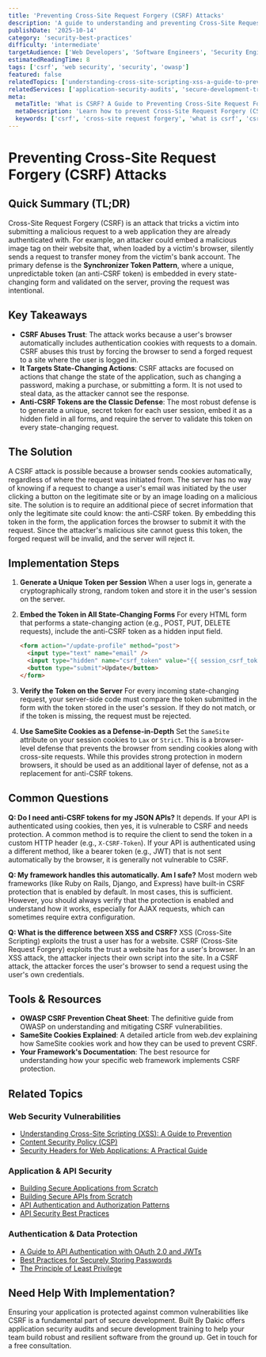 ```yaml
---
title: 'Preventing Cross-Site Request Forgery (CSRF) Attacks'
description: 'A guide to understanding and preventing Cross-Site Request Forgery (CSRF) attacks using techniques like anti-CSRF tokens and SameSite cookies.'
publishDate: '2025-10-14'
category: 'security-best-practices'
difficulty: 'intermediate'
targetAudience: ['Web Developers', 'Software Engineers', 'Security Engineers']
estimatedReadingTime: 8
tags: ['csrf', 'web security', 'security', 'owasp']
featured: false
relatedTopics: ['understanding-cross-site-scripting-xss-a-guide-to-prevention', 'a-guide-to-api-authentication-with-oauth-2-0-and-jwts', 'content-security-policy-csp', 'security-headers-for-web-applications-a-practical-guide', 'building-secure-applications-from-scratch', 'building-secure-apis-from-scratch', 'api-authentication-authorization-patterns', 'best-practices-for-securely-storing-passwords', 'the-principle-of-least-privilege', 'api-security-best-practices']
relatedServices: ['application-security-audits', 'secure-development-training']
meta:
  metaTitle: 'What is CSRF? A Guide to Preventing Cross-Site Request Forgery'
  metaDescription: 'Learn how to prevent Cross-Site Request Forgery (CSRF) attacks. This guide explains how CSRF works and covers the most effective defenses, like anti-CSRF tokens.'
  keywords: ['csrf', 'cross-site request forgery', 'what is csrf', 'csrf protection']
---
```


# Preventing Cross-Site Request Forgery (CSRF) Attacks

## Quick Summary (TL;DR)

Cross-Site Request Forgery (CSRF) is an attack that tricks a victim into submitting a malicious request to a web application they are already authenticated with. For example, an attacker could embed a malicious image tag on their website that, when loaded by a victim's browser, silently sends a request to transfer money from the victim's bank account. The primary defense is the **Synchronizer Token Pattern**, where a unique, unpredictable token (an anti-CSRF token) is embedded in every state-changing form and validated on the server, proving the request was intentional.

## Key Takeaways

- **CSRF Abuses Trust**: The attack works because a user's browser automatically includes authentication cookies with requests to a domain. CSRF abuses this trust by forcing the browser to send a forged request to a site where the user is logged in.
- **It Targets State-Changing Actions**: CSRF attacks are focused on actions that change the state of the application, such as changing a password, making a purchase, or submitting a form. It is not used to steal data, as the attacker cannot see the response.
- **Anti-CSRF Tokens are the Classic Defense**: The most robust defense is to generate a unique, secret token for each user session, embed it as a hidden field in all forms, and require the server to validate this token on every state-changing request.

## The Solution

A CSRF attack is possible because a browser sends cookies automatically, regardless of where the request was initiated from. The server has no way of knowing if a request to change a user's email was initiated by the user clicking a button on the legitimate site or by an image loading on a malicious site. The solution is to require an additional piece of secret information that only the legitimate site could know: the anti-CSRF token. By embedding this token in the form, the application forces the browser to submit it with the request. Since the attacker's malicious site cannot guess this token, the forged request will be invalid, and the server will reject it.

## Implementation Steps

1.  **Generate a Unique Token per Session**
    When a user logs in, generate a cryptographically strong, random token and store it in the user's session on the server.

2.  **Embed the Token in All State-Changing Forms**
    For every HTML form that performs a state-changing action (e.g., POST, PUT, DELETE requests), include the anti-CSRF token as a hidden input field.

    ```html
    <form action="/update-profile" method="post">
      <input type="text" name="email" />
      <input type="hidden" name="csrf_token" value="{{ session_csrf_token }}" />
      <button type="submit">Update</button>
    </form>
    ```

3.  **Verify the Token on the Server**
    For every incoming state-changing request, your server-side code must compare the token submitted in the form with the token stored in the user's session. If they do not match, or if the token is missing, the request must be rejected.

4.  **Use SameSite Cookies as a Defense-in-Depth**
    Set the `SameSite` attribute on your session cookies to `Lax` or `Strict`. This is a browser-level defense that prevents the browser from sending cookies along with cross-site requests. While this provides strong protection in modern browsers, it should be used as an additional layer of defense, not as a replacement for anti-CSRF tokens.

## Common Questions

**Q: Do I need anti-CSRF tokens for my JSON APIs?**
It depends. If your API is authenticated using cookies, then yes, it is vulnerable to CSRF and needs protection. A common method is to require the client to send the token in a custom HTTP header (e.g., `X-CSRF-Token`). If your API is authenticated using a different method, like a bearer token (e.g., JWT) that is not sent automatically by the browser, it is generally not vulnerable to CSRF.

**Q: My framework handles this automatically. Am I safe?**
Most modern web frameworks (like Ruby on Rails, Django, and Express) have built-in CSRF protection that is enabled by default. In most cases, this is sufficient. However, you should always verify that the protection is enabled and understand how it works, especially for AJAX requests, which can sometimes require extra configuration.

**Q: What is the difference between XSS and CSRF?**
XSS (Cross-Site Scripting) exploits the trust a user has for a website. CSRF (Cross-Site Request Forgery) exploits the trust a website has for a user's browser. In an XSS attack, the attacker injects their own script into the site. In a CSRF attack, the attacker forces the user's browser to send a request using the user's own credentials.

## Tools & Resources

- **OWASP CSRF Prevention Cheat Sheet**: The definitive guide from OWASP on understanding and mitigating CSRF vulnerabilities.
- **SameSite Cookies Explained**: A detailed article from web.dev explaining how SameSite cookies work and how they can be used to prevent CSRF.
- **Your Framework's Documentation**: The best resource for understanding how your specific web framework implements CSRF protection.

## Related Topics

### Web Security Vulnerabilities
- [Understanding Cross-Site Scripting (XSS): A Guide to Prevention](/topics/understanding-cross-site-scripting-xss-a-guide-to-prevention)
- [Content Security Policy (CSP)](/topics/content-security-policy-csp)
- [Security Headers for Web Applications: A Practical Guide](/topics/security-headers-for-web-applications-a-practical-guide)

### Application & API Security
- [Building Secure Applications from Scratch](/topics/building-secure-applications-from-scratch)
- [Building Secure APIs from Scratch](/topics/building-secure-apis-from-scratch)
- [API Authentication and Authorization Patterns](/topics/api-authentication-authorization-patterns)
- [API Security Best Practices](/topics/api-security-best-practices)

### Authentication & Data Protection
- [A Guide to API Authentication with OAuth 2.0 and JWTs](/topics/a-guide-to-api-authentication-with-oauth-2-0-and-jwts)
- [Best Practices for Securely Storing Passwords](/topics/best-practices-for-securely-storing-passwords)
- [The Principle of Least Privilege](/topics/the-principle-of-least-privilege)

## Need Help With Implementation?

Ensuring your application is protected against common vulnerabilities like CSRF is a fundamental part of secure development. Built By Dakic offers application security audits and secure development training to help your team build robust and resilient software from the ground up. Get in touch for a free consultation.
